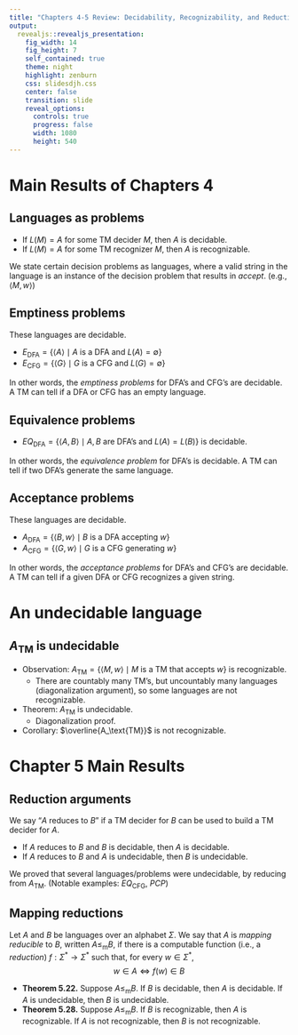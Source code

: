 ```yaml
---
title: "Chapters 4-5 Review: Decidability, Recognizability, and Reduction"
output: 
  revealjs::revealjs_presentation:
    fig_width: 14 
    fig_height: 7
    self_contained: true
    theme: night
    highlight: zenburn
    css: slidesdjh.css
    center: false
    transition: slide
    reveal_options:
      controls: true
      progress: false
      width: 1080
      height: 540
---
```


# Main Results of Chapters 4

## Languages as problems

- If $L(M) = A$ for some TM decider $M$, then $A$ is decidable.
- If $L(M) = A$ for some TM recognizer $M$, then $A$ is recognizable.

We state certain decision problems as languages, where a valid string in the language is an instance of the decision problem that results in *accept*. (e.g., $\langle M, w\rangle$)

## Emptiness problems

These languages are decidable. 

- $E_\text{DFA} = \{\langle A\rangle \mid A \text{ is a DFA and } L(A) = \emptyset\}$
- $E_\text{CFG} = \{ \langle G \rangle \mid G \text{ is a CFG and } L(G) = \emptyset \}$

In other words, the *emptiness problems* for DFA's and CFG's are decidable. A TM can tell if a DFA or CFG has an empty language.

## Equivalence problems

- $EQ_\text{DFA} = \{\langle A, B\rangle \mid A,B \text{ are DFA's and } L(A) = L(B)\}$ is decidable.

In other words, the *equivalence problem* for DFA's is decidable. A TM can tell if two DFA's generate the same language.

## Acceptance problems

These languages are decidable. 

- $A_\text{DFA} = \{\langle B,w \rangle \mid B\text{ is a DFA accepting } w \}$
- $A_\text{CFG} =  \{\langle G, w\rangle \mid G \text{ is a CFG generating } w\}$

In other words, the *acceptance problems* for DFA's and CFG's are decidable. A TM can tell if a given DFA or CFG recognizes a given string.

# An undecidable language

## $A_\text{TM}$ is undecidable

- Observation: $A_\text{TM} = \{ \langle M, w\rangle \mid M \text{ is a TM that accepts } w\}$ is recognizable.
    - There are countably many TM's, but uncountably many languages (diagonalization argument), so some languages are not recognizable.
- Theorem: $A_\text{TM}$ is undecidable.
    - Diagonalization proof.
- Corollary: $\overline{A_\text{TM}}$ is not recognizable.

# Chapter 5 Main Results

## Reduction arguments

We say "$A$ reduces to $B$" if a TM decider for $B$ can be used to build a TM decider for $A$.

- If $A$ reduces to $B$ and $B$ is decidable, then $A$ is decidable.
- If $A$ reduces to $B$ and $A$ is undecidable, then $B$ is undecidable.

We proved that several languages/problems were undecidable, by reducing from $A_\text{TM}$. (Notable examples: $\mathit{EQ}_\text{CFG}$, $PCP$)

## Mapping reductions

Let $A$ and $B$ be languages over an alphabet $\Sigma$. We say that $A$ is *mapping reducible* to $B$, written $A \leq_\text{m} B$, if there is a computable function (i.e., a *reduction*) $f:\Sigma^\ast \longrightarrow \Sigma^\ast$ such that, for every $w \in \Sigma^\ast$, 
$$
w \in A \Longleftrightarrow f(w) \in B
$$

-  **Theorem 5.22.** Suppose $A \leq_\text{m} B$. If $B$ is decidable, then $A$ is decidable. If $A$ is undecidable, then $B$ is undecidable.
-  **Theorem 5.28.** Suppose $A \leq_\text{m} B$. If $B$ is recognizable, then $A$ is recognizable. If $A$ is not recognizable, then $B$ is not recognizable.

